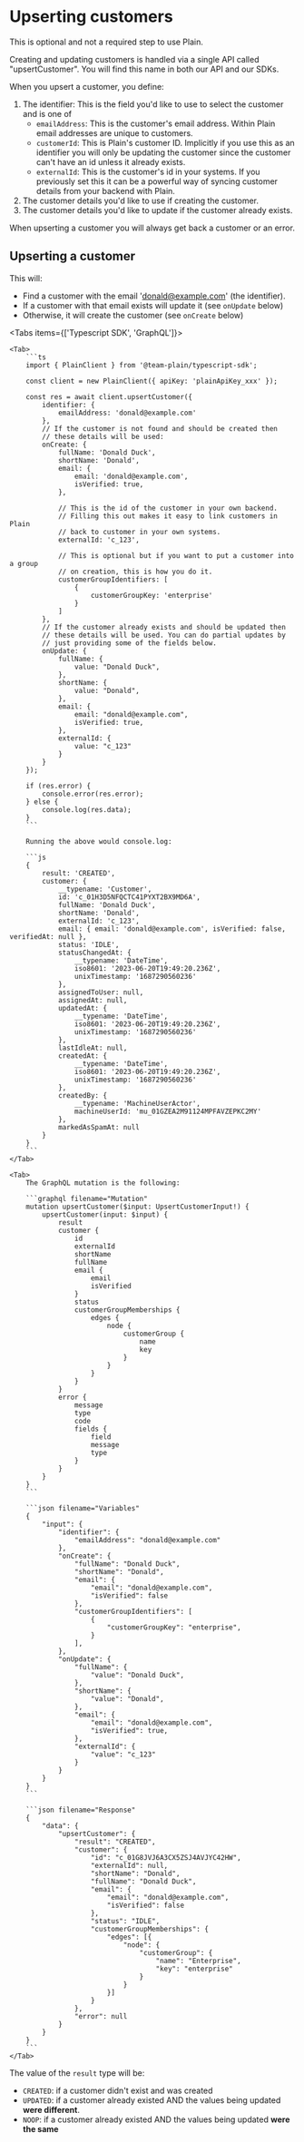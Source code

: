 
# Upserting customers

<Callout emoji="💅" type="info">
  This is optional and not a required step to use Plain.
</Callout>

Creating and updating customers is handled via a single API called "upsertCustomer". You will find this name in both our API and our SDKs.

When you upsert a customer, you define:

1. The identifier: This is the field you'd like to use to select the customer and is one of
   - `emailAddress`: This is the customer's email address. Within Plain email addresses are unique to customers.
   - `customerId`: This is Plain's customer ID. Implicitly if you use this as an identifier you will only be updating the customer since the customer can't have an id unless it already exists.
   - `externalId`: This is the customer's id in your systems. If you previously set this it can be a powerful way of syncing customer details from your backend with Plain.
2. The customer details you'd like to use if creating the customer.
3. The customer details you'd like to update if the customer already exists.

When upserting a customer you will always get back a customer or an error.

## Upserting a customer

This will:

- Find a customer with the email 'donald@example.com' (the identifier).
- If a customer with that email exists will update it (see `onUpdate` below)
- Otherwise, it will create the customer (see `onCreate` below)

<Tabs items={['Typescript SDK', 'GraphQL']}>

    <Tab>
        ```ts
        import { PlainClient } from '@team-plain/typescript-sdk';

        const client = new PlainClient({ apiKey: 'plainApiKey_xxx' });

        const res = await client.upsertCustomer({
            identifier: {
                emailAddress: 'donald@example.com'
            },
            // If the customer is not found and should be created then
            // these details will be used:
            onCreate: {
                fullName: 'Donald Duck',
                shortName: 'Donald',
                email: {
                    email: 'donald@example.com',
                    isVerified: true,
                },

                // This is the id of the customer in your own backend.
                // Filling this out makes it easy to link customers in Plain
                // back to customer in your own systems.
                externalId: 'c_123',

                // This is optional but if you want to put a customer into a group
                // on creation, this is how you do it.
                customerGroupIdentifiers: [
                    {
                        customerGroupKey: 'enterprise'
                    }
                ]
            },
            // If the customer already exists and should be updated then
            // these details will be used. You can do partial updates by
            // just providing some of the fields below.
            onUpdate: {
                fullName: {
                    value: "Donald Duck",
                },
                shortName: {
                    value: "Donald",
                },
                email: {
                    email: "donald@example.com",
                    isVerified: true,
                },
                externalId: {
                    value: "c_123"
                }
            }
        });

        if (res.error) {
            console.error(res.error);
        } else {
            console.log(res.data);
        }
        ```

        Running the above would console.log:

        ```js
        {
            result: 'CREATED',
            customer: {
                __typename: 'Customer',
                id: 'c_01H3D5NFQCTC41PYXT2BX9MD6A',
                fullName: 'Donald Duck',
                shortName: 'Donald',
                externalId: 'c_123',
                email: { email: 'donald@example.com', isVerified: false, verifiedAt: null },
                status: 'IDLE',
                statusChangedAt: {
                    __typename: 'DateTime',
                    iso8601: '2023-06-20T19:49:20.236Z',
                    unixTimestamp: '1687290560236'
                },
                assignedToUser: null,
                assignedAt: null,
                updatedAt: {
                    __typename: 'DateTime',
                    iso8601: '2023-06-20T19:49:20.236Z',
                    unixTimestamp: '1687290560236'
                },
                lastIdleAt: null,
                createdAt: {
                    __typename: 'DateTime',
                    iso8601: '2023-06-20T19:49:20.236Z',
                    unixTimestamp: '1687290560236'
                },
                createdBy: {
                    __typename: 'MachineUserActor',
                    machineUserId: 'mu_01GZEA2M91124MPFAVZEPKC2MY'
                },
                markedAsSpamAt: null
            }
        }
        ```
    </Tab>

    <Tab>
        The GraphQL mutation is the following:

        ```graphql filename="Mutation"
        mutation upsertCustomer($input: UpsertCustomerInput!) {
            upsertCustomer(input: $input) {
                result
                customer {
                    id
                    externalId
                    shortName
                    fullName
                    email {
                        email
                        isVerified
                    }
                    status
                    customerGroupMemberships {
                        edges {
                            node {
                                customerGroup {
                                    name
                                    key
                                }
                            }
                        }
                    }
                }
                error {
                    message
                    type
                    code
                    fields {
                        field
                        message
                        type
                    }
                }
            }
        }
        ```

        ```json filename="Variables"
        {
            "input": {
                "identifier": {
                    "emailAddress": "donald@example.com"
                },
                "onCreate": {
                    "fullName": "Donald Duck",
                    "shortName": "Donald",
                    "email": {
                        "email": "donald@example.com",
                        "isVerified": false
                    },
                    "customerGroupIdentifiers": [
                        {
                            "customerGroupKey": "enterprise",
                        }
                    ],
                },
                "onUpdate": {
                    "fullName": {
                        "value": "Donald Duck",
                    },
                    "shortName": {
                        "value": "Donald",
                    },
                    "email": {
                        "email": "donald@example.com",
                        "isVerified": true,
                    },
                    "externalId": {
                        "value": "c_123"
                    }
                }
            }
        }
        ```

        ```json filename="Response"
        {
            "data": {
                "upsertCustomer": {
                    "result": "CREATED",
                    "customer": {
                        "id": "c_01G8JVJ6A3CX5ZSJ4AVJYC42HW",
                        "externalId": null,
                        "shortName": "Donald",
                        "fullName": "Donald Duck",
                        "email": {
                            "email": "donald@example.com",
                            "isVerified": false
                        },
                        "status": "IDLE",
                        "customerGroupMemberships": {
                            "edges": [{
                                "node": {
                                    "customerGroup": {
                                        "name": "Enterprise",
                                        "key": "enterprise"
                                    }
                                }
                            }]
                        }
                    },
                    "error": null
                }
            }
        }
        ```
    </Tab>

</Tabs>

The value of the `result` type will be:

- `CREATED`: if a customer didn't exist and was created
- `UPDATED`: if a customer already existed AND the values being updated **were different**.
- `NOOP`: if a customer already existed AND the values being updated **were the same**
